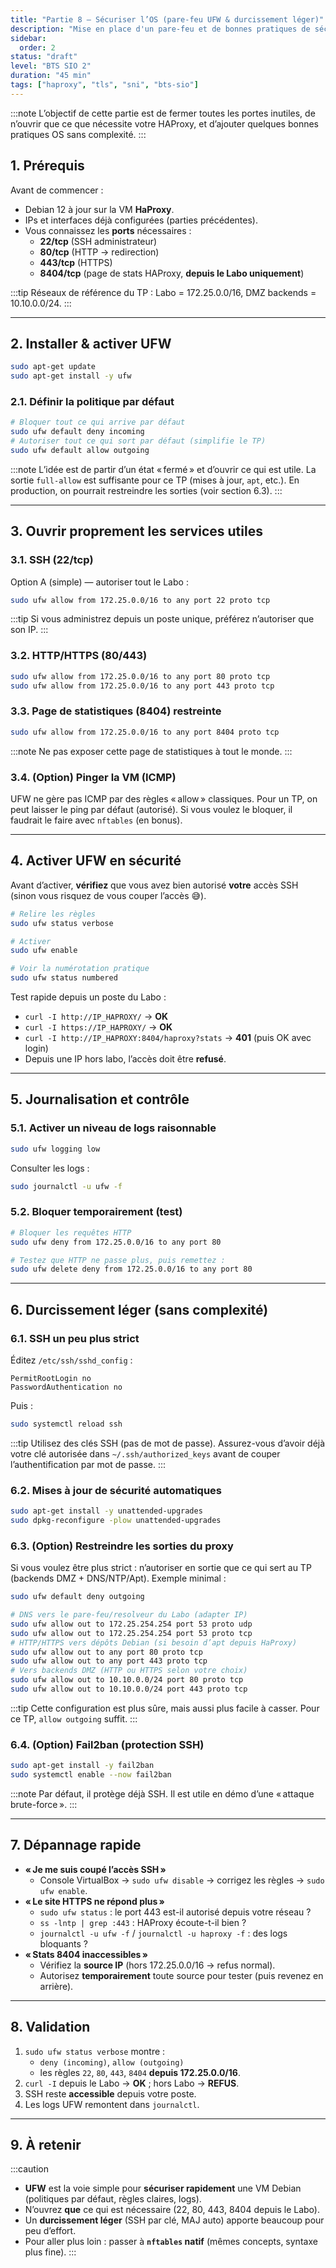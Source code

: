 ```yaml
---
title: "Partie 8 — Sécuriser l’OS (pare-feu UFW & durcissement léger)"
description: "Mise en place d'un pare-feu et de bonnes pratiques de sécurisation sur la VM HAProxy."
sidebar:
  order: 2
status: "draft"
level: "BTS SIO 2"
duration: "45 min"
tags: ["haproxy", "tls", "sni", "bts-sio"]
---
```


:::note
L’objectif de cette partie est de fermer toutes les portes inutiles, de n’ouvrir que ce que nécessite votre HAProxy, et d’ajouter quelques bonnes pratiques OS sans complexité.
:::

## 1. Prérequis

Avant de commencer :
* Debian 12 à jour sur la VM **HaProxy**.
* IPs et interfaces déjà configurées (parties précédentes).
* Vous connaissez les **ports** nécessaires :
    * **22/tcp** (SSH administrateur)
    * **80/tcp** (HTTP → redirection)
    * **443/tcp** (HTTPS)
    * **8404/tcp** (page de stats HAProxy, **depuis le Labo uniquement**)

:::tip
Réseaux de référence du TP : Labo = 172.25.0.0/16, DMZ backends = 10.10.0.0/24.
:::

---

## 2. Installer & activer UFW

```bash
sudo apt-get update
sudo apt-get install -y ufw
````

### 2.1. Définir la politique par défaut

```bash
# Bloquer tout ce qui arrive par défaut
sudo ufw default deny incoming
# Autoriser tout ce qui sort par défaut (simplifie le TP)
sudo ufw default allow outgoing
```

:::note
L’idée est de partir d’un état « fermé » et d’ouvrir ce qui est utile. La sortie `full-allow` est suffisante pour ce TP (mises à jour, `apt`, etc.). En production, on pourrait restreindre les sorties (voir section 6.3).
:::

-----

## 3. Ouvrir proprement les services utiles

### 3.1. SSH (22/tcp)

Option A (simple) — autoriser tout le Labo :

```bash
sudo ufw allow from 172.25.0.0/16 to any port 22 proto tcp
```

:::tip
Si vous administrez depuis un poste unique, préférez n’autoriser que son IP.
:::

### 3.2. HTTP/HTTPS (80/443)

```bash
sudo ufw allow from 172.25.0.0/16 to any port 80 proto tcp
sudo ufw allow from 172.25.0.0/16 to any port 443 proto tcp
```

### 3.3. Page de statistiques (8404) **restreinte**

```bash
sudo ufw allow from 172.25.0.0/16 to any port 8404 proto tcp
```

:::note
Ne pas exposer cette page de statistiques à tout le monde.
:::

### 3.4. (Option) Pinger la VM (ICMP)

UFW ne gère pas ICMP par des règles « allow » classiques. Pour un TP, on peut laisser le ping par défaut (autorisé). Si vous voulez le bloquer, il faudrait le faire avec `nftables` (en bonus).

-----

## 4. Activer UFW en sécurité

Avant d’activer, **vérifiez** que vous avez bien autorisé **votre** accès SSH (sinon vous risquez de vous couper l’accès 😅).

```bash
# Relire les règles
sudo ufw status verbose

# Activer
sudo ufw enable

# Voir la numérotation pratique
sudo ufw status numbered
```

Test rapide depuis un poste du Labo :

  * `curl -I http://IP_HAPROXY/` → **OK**
  * `curl -I https://IP_HAPROXY/` → **OK**
  * `curl -I http://IP_HAPROXY:8404/haproxy?stats` → **401** (puis OK avec login)
  * Depuis une IP hors labo, l’accès doit être **refusé**.

-----

## 5. Journalisation et contrôle

### 5.1. Activer un niveau de logs raisonnable

```bash
sudo ufw logging low
```

Consulter les logs :

```bash
sudo journalctl -u ufw -f
```

### 5.2. Bloquer temporairement (test)

```bash
# Bloquer les requêtes HTTP
sudo ufw deny from 172.25.0.0/16 to any port 80

# Testez que HTTP ne passe plus, puis remettez :
sudo ufw delete deny from 172.25.0.0/16 to any port 80
```

-----

## 6. Durcissement léger (sans complexité)

### 6.1. SSH un peu plus strict

Éditez `/etc/ssh/sshd_config` :

```
PermitRootLogin no
PasswordAuthentication no
```

Puis :

```bash
sudo systemctl reload ssh
```

:::tip
Utilisez des clés SSH (pas de mot de passe). Assurez-vous d’avoir déjà votre clé autorisée dans `~/.ssh/authorized_keys` avant de couper l’authentification par mot de passe.
:::

### 6.2. Mises à jour de sécurité automatiques

```bash
sudo apt-get install -y unattended-upgrades
sudo dpkg-reconfigure -plow unattended-upgrades
```

### 6.3. (Option) Restreindre **les sorties** du proxy

Si vous voulez être plus strict : n’autoriser en sortie que ce qui sert au TP (backends DMZ + DNS/NTP/Apt). Exemple minimal :

```bash
sudo ufw default deny outgoing

# DNS vers le pare-feu/resolveur du Labo (adapter IP)
sudo ufw allow out to 172.25.254.254 port 53 proto udp
sudo ufw allow out to 172.25.254.254 port 53 proto tcp
# HTTP/HTTPS vers dépôts Debian (si besoin d’apt depuis HaProxy)
sudo ufw allow out to any port 80 proto tcp
sudo ufw allow out to any port 443 proto tcp
# Vers backends DMZ (HTTP ou HTTPS selon votre choix)
sudo ufw allow out to 10.10.0.0/24 port 80 proto tcp
sudo ufw allow out to 10.10.0.0/24 port 443 proto tcp
```

:::tip
Cette configuration est plus sûre, mais aussi plus facile à casser. Pour ce TP, `allow outgoing` suffit.
:::

### 6.4. (Option) Fail2ban (protection SSH)

```bash
sudo apt-get install -y fail2ban
sudo systemctl enable --now fail2ban
```

:::note
Par défaut, il protège déjà SSH. Il est utile en démo d’une « attaque brute-force ».
:::

-----

## 7. Dépannage rapide

  * **« Je me suis coupé l’accès SSH »**
      * Console VirtualBox → `sudo ufw disable` → corrigez les règles → `sudo ufw enable`.
  * **« Le site HTTPS ne répond plus »**
      * `sudo ufw status` : le port 443 est-il autorisé depuis votre réseau ?
      * `ss -lntp | grep :443` : HAProxy écoute-t-il bien ?
      * `journalctl -u ufw -f` / `journalctl -u haproxy -f` : des logs bloquants ?
  * **« Stats 8404 inaccessibles »**
      * Vérifiez la **source IP** (hors 172.25.0.0/16 → refus normal).
      * Autorisez **temporairement** toute source pour tester (puis revenez en arrière).

-----

## 8. Validation

1.  `sudo ufw status verbose` montre :
      * `deny (incoming)`, `allow (outgoing)`
      * les règles `22`, `80`, `443`, `8404` **depuis 172.25.0.0/16**.
2.  `curl -I` depuis le Labo → **OK** ; hors Labo → **REFUS**.
3.  SSH reste **accessible** depuis votre poste.
4.  Les logs UFW remontent dans `journalctl`.

-----

## 9. À retenir

:::caution

  * **UFW** est la voie simple pour **sécuriser rapidement** une VM Debian (politiques par défaut, règles claires, logs).
  * N’ouvrez **que** ce qui est nécessaire (22, 80, 443, 8404 depuis le Labo).
  * Un **durcissement léger** (SSH par clé, MAJ auto) apporte beaucoup pour peu d’effort.
  * Pour aller plus loin : passer à **`nftables` natif** (mêmes concepts, syntaxe plus fine).
:::

